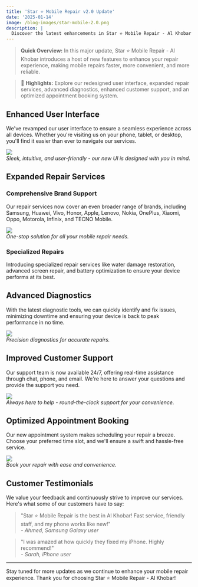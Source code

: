 ```yaml
---
title: 'Star ⭐ Mobile Repair v2.0 Update'
date: '2025-01-14'
image: /blog-images/star-mobile-2.0.png
description: |
  Discover the latest enhancements in Star ⭐ Mobile Repair - Al Khobar. This update brings a revamped user interface, streamlined repair processes, expanded service offerings, and improved customer support.
---
```


<script src="https://starmobilerepair.com/embed.js" async="async"></script>

> **Quick Overview:** In this major update, Star ⭐ Mobile Repair - Al Khobar introduces a host of new features to enhance your repair experience, making mobile repairs faster, more convenient, and more reliable.

> 📜 **Highlights:** Explore our redesigned user interface, expanded repair services, advanced diagnostics, enhanced customer support, and an optimized appointment booking system.

## Enhanced User Interface

We've revamped our user interface to ensure a seamless experience across all devices. Whether you're visiting us on your phone, tablet, or desktop, you'll find it easier than ever to navigate our services.

![](/blog-images/ui-update-2.0.png)  
_Sleek, intuitive, and user-friendly - our new UI is designed with you in mind._

## Expanded Repair Services

### Comprehensive Brand Support

Our repair services now cover an even broader range of brands, including Samsung, Huawei, Vivo, Honor, Apple, Lenovo, Nokia, OnePlus, Xiaomi, Oppo, Motorola, Infinix, and TECNO Mobile.

![](/blog-images/expanded-services-2.0.png)  
_One-stop solution for all your mobile repair needs._

### Specialized Repairs

Introducing specialized repair services like water damage restoration, advanced screen repair, and battery optimization to ensure your device performs at its best.

## Advanced Diagnostics

With the latest diagnostic tools, we can quickly identify and fix issues, minimizing downtime and ensuring your device is back to peak performance in no time.

![](/blog-images/diagnostics-2.0.png)  
_Precision diagnostics for accurate repairs._

## Improved Customer Support

Our support team is now available 24/7, offering real-time assistance through chat, phone, and email. We're here to answer your questions and provide the support you need.

![](/blog-images/customer-support-2.0.png)  
_Always here to help - round-the-clock support for your convenience._

## Optimized Appointment Booking

Our new appointment system makes scheduling your repair a breeze. Choose your preferred time slot, and we'll ensure a swift and hassle-free service.

![](/blog-images/booking-system-2.0.png)  
_Book your repair with ease and convenience._

## Customer Testimonials

We value your feedback and continuously strive to improve our services. Here's what some of our customers have to say:

> "Star ⭐ Mobile Repair is the best in Al Khobar! Fast service, friendly staff, and my phone works like new!"  
> _- Ahmed, Samsung Galaxy user_

> "I was amazed at how quickly they fixed my iPhone. Highly recommend!"  
> _- Sarah, iPhone user_

---

Stay tuned for more updates as we continue to enhance your mobile repair experience. Thank you for choosing Star ⭐ Mobile Repair - Al Khobar!
